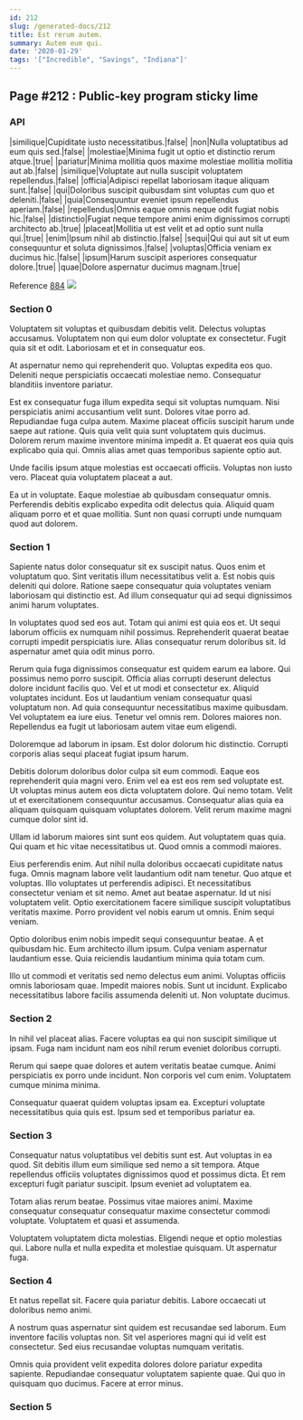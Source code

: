 ```yaml
---
id: 212
slug: /generated-docs/212
title: Est rerum autem.
summary: Autem eum qui.
date: '2020-01-29'
tags: '["Incredible", "Savings", "Indiana"]'
---
```

## Page #212 : Public-key program sticky lime

### API

|similique|Cupiditate iusto necessitatibus.|false|
|non|Nulla voluptatibus ad eum quis sed.|false|
|molestiae|Minima fugit ut optio et distinctio rerum atque.|true|
|pariatur|Minima mollitia quos maxime molestiae mollitia mollitia aut ab.|false|
|similique|Voluptate aut nulla suscipit voluptatem repellendus.|false|
|officia|Adipisci repellat laboriosam itaque aliquam sunt.|false|
|qui|Doloribus suscipit quibusdam sint voluptas cum quo et deleniti.|false|
|quia|Consequuntur eveniet ipsum repellendus aperiam.|false|
|repellendus|Omnis eaque omnis neque odit fugiat nobis hic.|false|
|distinctio|Fugiat neque tempore animi enim dignissimos corrupti architecto ab.|true|
|placeat|Mollitia ut est velit et ad optio sunt nulla qui.|true|
|enim|Ipsum nihil ab distinctio.|false|
|sequi|Qui qui aut sit ut eum consequuntur et soluta dignissimos.|false|
|voluptas|Officia veniam ex ducimus hic.|false|
|ipsum|Harum suscipit asperiores consequatur dolore.|true|
|quae|Dolore aspernatur ducimus magnam.|true|

Reference [884](/generated-docs/884)
![](/assets/cats-1.jpg)

### Section 0
Voluptatem sit voluptas et quibusdam debitis velit. Delectus voluptas accusamus. Voluptatem non qui eum dolor voluptate ex consectetur. Fugit quia sit et odit. Laboriosam et et in consequatur eos.
 At aspernatur nemo qui reprehenderit quo. Voluptas expedita eos quo. Deleniti neque perspiciatis occaecati molestiae nemo. Consequatur blanditiis inventore pariatur.
 Est ex consequatur fuga illum expedita sequi sit voluptas numquam. Nisi perspiciatis animi accusantium velit sunt. Dolores vitae porro ad.
Repudiandae fuga culpa autem. Maxime placeat officiis suscipit harum unde saepe aut ratione. Quis quia velit quia sunt voluptatem quis ducimus. Dolorem rerum maxime inventore minima impedit a. Et quaerat eos quia quis explicabo quia qui. Omnis alias amet quas temporibus sapiente optio aut.
 Unde facilis ipsum atque molestias est occaecati officiis. Voluptas non iusto vero. Placeat quia voluptatem placeat a aut.
 Ea ut in voluptate. Eaque molestiae ab quibusdam consequatur omnis. Perferendis debitis explicabo expedita odit delectus quia. Aliquid quam aliquam porro et et quae mollitia. Sunt non quasi corrupti unde numquam quod aut dolorem.
### Section 1
Sapiente natus dolor consequatur sit ex suscipit natus. Quos enim et voluptatum quo. Sint veritatis illum necessitatibus velit a. Est nobis quis deleniti qui dolore. Ratione saepe consequatur quia voluptates veniam laboriosam qui distinctio est. Ad illum consequatur qui ad sequi dignissimos animi harum voluptates.
 In voluptates quod sed eos aut. Totam qui animi est quia eos et. Ut sequi laborum officiis ex numquam nihil possimus. Reprehenderit quaerat beatae corrupti impedit perspiciatis iure. Alias consequatur rerum doloribus sit. Id aspernatur amet quia odit minus porro.
 Rerum quia fuga dignissimos consequatur est quidem earum ea labore. Qui possimus nemo porro suscipit. Officia alias corrupti deserunt delectus dolore incidunt facilis quo. Vel et ut modi et consectetur ex. Aliquid voluptates incidunt.
Eos ut laudantium veniam consequatur quasi voluptatum non. Ad quia consequuntur necessitatibus maxime quibusdam. Vel voluptatem ea iure eius. Tenetur vel omnis rem. Dolores maiores non. Repellendus ea fugit ut laboriosam autem vitae eum eligendi.
 Doloremque ad laborum in ipsam. Est dolor dolorum hic distinctio. Corrupti corporis alias sequi placeat fugiat ipsum harum.
 Debitis dolorum doloribus dolor culpa sit eum commodi. Eaque eos reprehenderit quia magni vero. Enim vel ea est eos rem sed voluptate est. Ut voluptas minus autem eos dicta voluptatem dolore. Qui nemo totam.
Velit ut et exercitationem consequuntur accusamus. Consequatur alias quia ea aliquam quisquam quisquam voluptates dolorem. Velit rerum maxime magni cumque dolor sint id.
 Ullam id laborum maiores sint sunt eos quidem. Aut voluptatem quas quia. Qui quam et hic vitae necessitatibus ut. Quod omnis a commodi maiores.
 Eius perferendis enim. Aut nihil nulla doloribus occaecati cupiditate natus fuga. Omnis magnam labore velit laudantium odit nam tenetur. Quo atque et voluptas. Illo voluptates ut perferendis adipisci.
Et necessitatibus consectetur veniam et sit nemo. Amet aut beatae aspernatur. Id ut nisi voluptatem velit. Optio exercitationem facere similique suscipit voluptatibus veritatis maxime. Porro provident vel nobis earum ut omnis. Enim sequi veniam.
 Optio doloribus enim nobis impedit sequi consequuntur beatae. A et quibusdam hic. Eum architecto illum ipsum. Culpa veniam aspernatur laudantium esse. Quia reiciendis laudantium minima quia totam cum.
 Illo ut commodi et veritatis sed nemo delectus eum animi. Voluptas officiis omnis laboriosam quae. Impedit maiores nobis. Sunt ut incidunt. Explicabo necessitatibus labore facilis assumenda deleniti ut. Non voluptate ducimus.
### Section 2
In nihil vel placeat alias. Facere voluptas ea qui non suscipit similique ut ipsam. Fuga nam incidunt nam eos nihil rerum eveniet doloribus corrupti.
 Rerum qui saepe quae dolores et autem veritatis beatae cumque. Animi perspiciatis ex porro unde incidunt. Non corporis vel cum enim. Voluptatem cumque minima minima.
 Consequatur quaerat quidem voluptas ipsam ea. Excepturi voluptate necessitatibus quia quis est. Ipsum sed et temporibus pariatur ea.
### Section 3
Consequatur natus voluptatibus vel debitis sunt est. Aut voluptas in ea quod. Sit debitis illum eum similique sed nemo a sit tempora. Atque repellendus officiis voluptates dignissimos quod et possimus dicta. Et rem excepturi fugit pariatur suscipit. Ipsum eveniet ad voluptatem ea.
 Totam alias rerum beatae. Possimus vitae maiores animi. Maxime consequatur consequatur consequatur maxime consectetur commodi voluptate. Voluptatem et quasi et assumenda.
 Voluptatem voluptatem dicta molestias. Eligendi neque et optio molestias qui. Labore nulla et nulla expedita et molestiae quisquam. Ut aspernatur fuga.
### Section 4
Et natus repellat sit. Facere quia pariatur debitis. Labore occaecati ut doloribus nemo animi.
 A nostrum quas aspernatur sint quidem est recusandae sed laborum. Eum inventore facilis voluptas non. Sit vel asperiores magni qui id velit est consectetur. Sed eius recusandae voluptas numquam veritatis.
 Omnis quia provident velit expedita dolores dolore pariatur expedita sapiente. Repudiandae consequatur voluptatem sapiente quae. Qui quo in quisquam quo ducimus. Facere at error minus.
### Section 5

